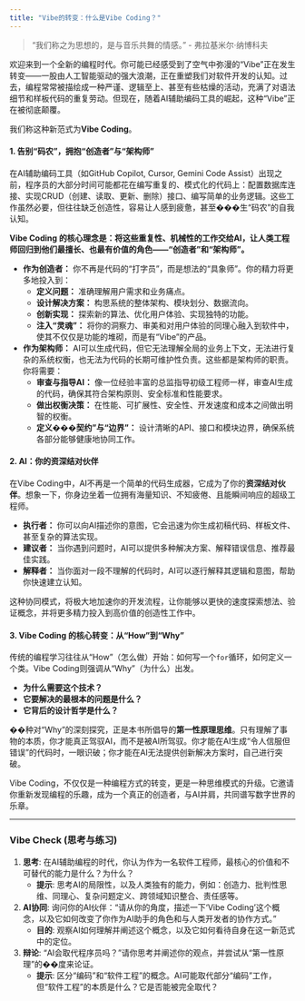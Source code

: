 ```yaml
---
title: "Vibe的转变：什么是Vibe Coding？"
---
```


> "我们称之为思想的，是与音乐共舞的情感。" - 弗拉基米尔·纳博科夫

欢迎来到一个全新的编程时代。你可能已经感受到了空气中弥漫的“Vibe”正在发生转变——一股由人工智能驱动的强大浪潮，正在重塑我们对软件开发的认知。过去，编程常常被描绘成一种严谨、逻辑至上、甚至有些枯燥的活动，充满了对语法细节和样板代码的重复劳动。但现在，随着AI辅助编码工具的崛起，这种“Vibe”正在被彻底颠覆。

我们称这种新范式为**Vibe Coding**。

#### **1. 告别“码农”，拥抱“创造者”与“架构师”**

在AI辅助编码工具（如GitHub Copilot, Cursor, Gemini Code Assist）出现之前，程序员的大部分时间可能都花在编写重复的、模式化的代码上：配置数据库连接、实现CRUD（创建、读取、更新、删除）接口、编写简单的业务逻辑。这些工作虽然必要，但往往缺乏创造性，容易让人感到疲惫，甚至���生“码农”的自我认知。

**Vibe Coding 的核心理念是：将这些重复性、机械性的工作交给AI，让人类工程师回归到他们最擅长、也最有价值的角色——“创造者”和“架构师”。**

*   **作为创造者：** 你不再是代码的“打字员”，而是想法的“具象师”。你的精力将更多地投入到：
    *   **定义问题：** 准确理解用户需求和业务痛点。
    *   **设计解决方案：** 构思系统的整体架构、模块划分、数据流向。
    *   **创新实现：** 探索新的算法、优化用户体验、实现独特的功能。
    *   **注入“灵魂”：** 将你的洞察力、审美和对用户体验的同理心融入到软件中，使其不仅仅是功能的堆砌，而是有“Vibe”的产品。

*   **作为架构师：** AI可以生成代码，但它无法理解全局的业务上下文，无法进行复杂的系统权衡，也无法为代码的长期可维护性负责。这些都是架构师的职责。你将需要：
    *   **审查与指导AI：** 像一位经验丰富的总监指导初级工程师一样，审查AI生成的代码，确保其符合架构原则、安全标准和性能要求。
    *   **做出权衡决策：** 在性能、可扩展性、安全性、开发速度和成本之间做出明智的权衡。
    *   **定义���契约”与“边界”：** 设计清晰的API、接口和模块边界，确保系统各部分能够健康地协同工作。

#### **2. AI：你的资深结对伙伴**

在Vibe Coding中，AI不再是一个简单的代码生成器，它成为了你的**资深结对伙伴**。想象一下，你身边坐着一位拥有海量知识、不知疲倦、且能瞬间响应的超级工程师。

*   **执行者：** 你可以向AI描述你的意图，它会迅速为你生成初稿代码、样板文件、甚至复杂的算法实现。
*   **建议者：** 当你遇到问题时，AI可以提供多种解决方案、解释错误信息、推荐最佳实践。
*   **解释者：** 当你面对一段不理解的代码时，AI可以逐行解释其逻辑和意图，帮助你快速建立认知。

这种协同模式，将极大地加速你的开发流程，让你能够以更快的速度探索想法、验证概念，并将更多精力投入到高价值的创造性工作中。

#### **3. Vibe Coding 的核心转变：从“How”到“Why”**

传统的编程学习往往从“How”（怎么做）开始：如何写一个`for`循环，如何定义一个类。Vibe Coding则强调从“Why”（为什么）出发。

*   **为什么需要这个技术？**
*   **它要解决的最根本的问题是什么？**
*   **它背后的设计哲学是什么？**

��种对“Why”的深刻探究，正是本书所倡导的**第一性原理思维**。只有理解了事物的本质，你才能真正驾驭AI，而不是被AI所驾驭。你才能在AI生成“令人信服但错误”的代码时，一眼识破；你才能在AI无法提供创新解决方案时，自己进行突破。

Vibe Coding，不仅仅是一种编程方式的转变，更是一种思维模式的升级。它邀请你重新发现编程的乐趣，成为一个真正的创造者，与AI并肩，共同谱写数字世界的乐章。

---
### **Vibe Check (思考与练习)**

1.  **思考**: 在AI辅助编程的时代，你认为作为一名软件工程师，最核心的价值和不可替代的能力是什么？为什么？
    *   **提示**: 思考AI的局限性，以及人类独有的能力，例如：创造力、批判性思维、同理心、复杂问题定义、跨领域知识整合、责任感等。
2.  **AI协同**: 询问你的AI伙伴：“请从你的角度，描述一下‘Vibe Coding’这个概念，以及它如何改变了你作为AI助手的角色和与人类开发者的协作方式。”
    *   **目的**: 观察AI如何理解并阐述这个概念，以及它如何看待自身在这一新范式中的定位。
3.  **辩论**: “AI会取代程序员吗？”请你思考并阐述你的观点，并尝试从“第一性原理”的��度来论证。
    *   **提示**: 区分“编码”和“软件工程”的概念。AI可能取代部分“编码”工作，但“软件工程”的本质是什么？它是否能被完全取代？

